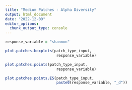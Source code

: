 ```yaml
---
title: "Medium Patches - Alpha Diversity"
output: html_document
date: "2022-12-09"
editor_options: 
  chunk_output_type: console
---
```


```r
response_variable = "shannon"
```

```r
plot.patches.boxplots(patch_type_input,
                       response_variable)

plot.patches.points(patch_type_input,
                       response_variable)

plot.patches.points.ES(patch_type_input,
                       paste0(response_variable, "_d"))
```
